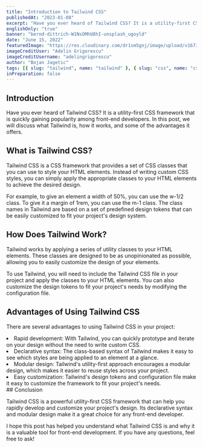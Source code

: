 ```yaml
---
title: "Introduction to Tailwind CSS"
publishedAt: "2023-01-08"
excerpt: "Have you ever heard of Tailwind CSS? It is a utility-first CSS framework that is quickly gaining popularity among front-end developers"
englishOnly: "true"
banner: "bernd-dittrich-W1NsOMhU8hI-unsplash_ugoyld"
date: "June 15, 2022"
featuredImage: "https://res.cloudinary.com/dr1sm5gnj/image/upload/v1673143354/igutech/blogs/charles-postiaux-mEBG2Jee81U-unsplash_y7xzoi.jpg"
imageCreditUser: "Adelin Grigorescu"
imageCreditUsername: "adelingrigorescu"
author: "Bojan Jagetic"
tags: [{ slug: "tailwind", name: "tailwind" }, { slug: "css", name: "css" }]
inPreparation: false
---
```


## Introduction

Have you ever heard of <Link href="https://tailwindcss.com/">Tailwind CSS</Link>? It is a utility-first CSS framework that is quickly gaining popularity among front-end developers. In this post, we will discuss what Tailwind is, how it works, and some of the advantages it offers.

## What is Tailwind CSS?

<Adjusted>Tailwind CSS</Adjusted> is a CSS framework that provides a set of CSS classes that you can use to style your HTML elements. Instead of writing custom CSS styles, you can simply apply the appropriate classes to your HTML elements to achieve the desired design.

For example, to give an element a width of 50%, you can use the w-1/2 class. To give it a margin of 1rem, you can use the m-1 class. The class names in Tailwind are based on a set of predefined design tokens that can be easily customized to fit your project's design system.

## How Does Tailwind Work?

Tailwind works by applying a series of utility classes to your HTML elements. These classes are designed to be as unopinionated as possible, allowing you to easily customize the design of your elements.

To use Tailwind, you will need to include the Tailwind CSS file in your project and apply the classes to your HTML elements. You can also customize the design tokens to fit your project's needs by modifying the configuration file.

## Advantages of Using Tailwind CSS

There are several advantages to using Tailwind CSS in your project:

<LgList>
<li>
<Adjusted>Rapid development</Adjusted>: With Tailwind, you can quickly prototype and iterate on your design without the need to write custom CSS.
</li>
<li>
<Adjusted>Declarative syntax</Adjusted>: The class-based syntax of Tailwind makes it easy to see which styles are being applied to an element at a glance.
</li>
<li>
<Adjusted>Modular design</Adjusted>: Tailwind's utility-first approach encourages a modular design, which makes it easier to reuse styles across your project.
</li>
<li>
<Adjusted>Easy customization</Adjusted>: Tailwind's design tokens and configuration file make it easy to customize the framework to fit your project's needs.
</li>
</LgList>
## Conclusion

Tailwind CSS is a powerful utility-first CSS framework that can help you rapidly develop and customize your project's design. Its declarative syntax and modular design make it a great choice for any front-end developer.

I hope this post has helped you understand what Tailwind CSS is and why it is a valuable tool for front-end development. If you have any questions, feel free to ask!